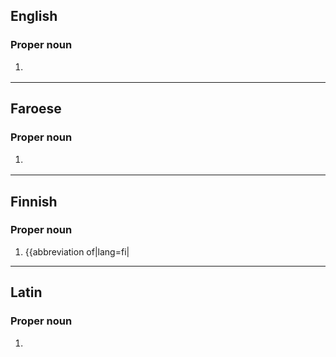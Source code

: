 {{also|matt|Matt|mAtt|mätt|mått}}
==English==

===Proper noun===
{{en-proper noun}}

# {{lb|en|biblical}} {{abbreviation of|Matthew|lang=en}}

----

==Faroese==

===Proper noun===
{{head|fo|proper noun}}

# {{lb|fo|biblical}} {{abbreviation of|Matteusar evangeliið|lang=fo}} {{gloss|Gospel of Matthew}}

----

==Finnish==

===Proper noun===
{{fi-proper noun}}

# {{lb|fi|Bible}} {{abbreviation of|lang=fi|{{w|Matteuksen evankeliumi|lang=fi}} {{gloss|Gospel of Matthew}}

----

==Latin==

===Proper noun===
{{la-proper noun|Matt.|g=m|indecl=1}}

# {{abbreviation of|Matthaeus|lang=la}}
